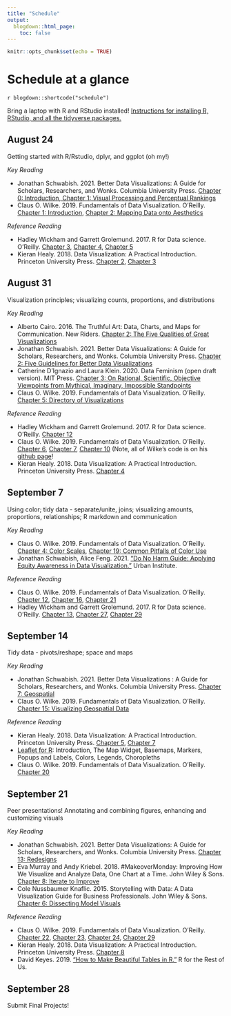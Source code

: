 ```yaml
---
title: "Schedule"
output:
  blogdown::html_page:
    toc: false
---
```


```r
knitr::opts_chunk$set(echo = TRUE)
```

# Schedule at a glance

`r blogdown::shortcode("schedule")`


Bring a laptop with R and RStudio installed! [Instructions for installing R, RStudio, and all the tidyverse packages.](../install/)

## August 24
Getting started with R/Rstudio, dplyr, and ggplot (oh my!)

*Key Reading*

* Jonathan Schwabish. 2021. Better Data Visualizations: A Guide for Scholars, Researchers, and Wonks. Columbia University Press. [Chapter 0: Introduction, Chapter 1: Visual Processing and Perceptual Rankings](https://ebookcentral-proquest-com.proxy01.its.virginia.edu/lib/uva/reader.action?docID=6181760)
* Claus O. Wilke. 2019. Fundamentals of Data Visualization. O’Reilly. [Chapter 1: Introduction](https://clauswilke.com/dataviz/introduction.html), [Chapter 2: Mapping Data onto Aesthetics](https://clauswilke.com/dataviz/aesthetic-mapping.html)

*Reference Reading*

* Hadley Wickham and Garrett Grolemund. 2017. R for Data science. O’Reilly. [Chapter 3](https://r4ds.had.co.nz/data-visualisation.html), [Chapter 4](https://r4ds.had.co.nz/workflow-basics.html), [Chapter 5](https://r4ds.had.co.nz/transform.html)
* Kieran Healy. 2018. Data Visualization: A Practical Introduction. Princeton University Press. [Chapter 2](https://socviz.co/gettingstarted.html#gettingstarted), [Chapter 3](https://socviz.co/makeplot.html#makeplot)


## August 31
Visualization principles; visualizing counts, proportions, and distributions

*Key Reading*

* Alberto Cairo. 2016. The Truthful Art: Data, Charts, and Maps for Communication. New Riders. [Chapter 2: The Five Qualities of Great Visualizations](https://search.lib.virginia.edu/sources/uva_library/items/u8545323)
* Jonathan Schwabish. 2021. Better Data Visualizations: A Guide for Scholars, Researchers, and Wonks. Columbia University Press. [Chapter 2: Five Guidelines for Better Data Visualizations](https://ebookcentral-proquest-com.proxy01.its.virginia.edu/lib/uva/reader.action?docID=6181760)
* Catherine D’Ignazio and Laura Klein. 2020. Data Feminism (open draft version). MIT Press. [Chapter 3: On Rational, Scientific, Objective Viewpoints from Mythical, Imaginary, Impossible Standpoints](https://data-feminism.mitpress.mit.edu/pub/5evfe9yd/release/5)
* Claus O. Wilke. 2019. Fundamentals of Data Visualization. O’Reilly. [Chapter 5: Directory of Visualizations](https://clauswilke.com/dataviz/directory-of-visualizations.html)

*Reference Reading*

* Hadley Wickham and Garrett Grolemund. 2017. R for Data science. O’Reilly. [Chapter 12](https://r4ds.had.co.nz/tidy-data.html)
* Claus O. Wilke. 2019. Fundamentals of Data Visualization. O’Reilly. [Chapter 6](https://clauswilke.com/dataviz/visualizing-amounts.html), [Chapter 7](https://clauswilke.com/dataviz/histograms-density-plots.html), [Chapter 10](https://clauswilke.com/dataviz/visualizing-proportions.html) (Note, all of Wilke’s code is on his [github page](https://github.com/clauswilke/dataviz)!
* Kieran Healy. 2018. Data Visualization: A Practical Introduction. Princeton University Press. [Chapter 4](https://socviz.co/groupfacettx.html#groupfacettx)


## September 7
Using color; tidy data - separate/unite, joins; visualizing amounts, proportions, relationships; R markdown and communication

*Key Reading*

* Claus O. Wilke. 2019. Fundamentals of Data Visualization. O’Reilly. [Chapter 4: Color Scales](https://clauswilke.com/dataviz/color-basics.html), [Chapter 19: Common Pitfalls of Color Use](https://clauswilke.com/dataviz/color-pitfalls.html)
* Jonathan Schwabish, Alice Feng. 2021. ["Do No Harm Guide: Applying Equity Awareness in Data Visualization."](https://www.urban.org/research/publication/do-no-harm-guide-applying-equity-awareness-data-visualization) Urban Institute. 

*Reference Reading*

* Claus O. Wilke. 2019. Fundamentals of Data Visualization. O’Reilly. [Chapter 12](https://clauswilke.com/dataviz/visualizing-associations.html), [Chapter 16](https://clauswilke.com/dataviz/visualizing-uncertainty.html), [Chapter 21](https://clauswilke.com/dataviz/multi-panel-figures.html)
* Hadley Wickham and Garrett Grolemund. 2017. R for Data science. O’Reilly. [Chapter 13](https://r4ds.had.co.nz/relational-data.html), [Chapter 27](https://r4ds.had.co.nz/r-markdown.html), [Chapter 29](https://r4ds.had.co.nz/r-markdown-formats.html)

## September 14
Tidy data - pivots/reshape; space and maps

*Key Reading*

* Jonathan Schwabish. 2021. Better Data Visualizations : A Guide for Scholars, Researchers, and Wonks. Columbia University Press. [Chapter 7: Geospatial](https://ebookcentral-proquest-com.proxy01.its.virginia.edu/lib/uva/reader.action?docID=6181760)
* Claus O. Wilke. 2019. Fundamentals of Data Visualization. O’Reilly. [Chapter 15: Visualizing Geospatial Data](https://clauswilke.com/dataviz/geospatial-data.html)

*Reference Reading*

* Kieran Healy. 2018. Data Visualization: A Practical Introduction. Princeton University Press. [Chapter 5](https://socviz.co/workgeoms.html#workgeoms), [Chapter 7](https://socviz.co/maps.html#maps)
* [Leaflet for R](https://rstudio.github.io/leaflet/): Introduction, The Map Widget, Basemaps, Markers, Popups and Labels, Colors, Legends, Choropleths
* Claus O. Wilke. 2019. Fundamentals of Data Visualization. O’Reilly. [Chapter 20](https://clauswilke.com/dataviz/redundant-coding.html)


## September 21
Peer presentations! Annotating and combining figures, enhancing and customizing visuals

*Key Reading*

* Jonathan Schwabish. 2021. Better Data Visualizations: A Guide for Scholars, Researchers, and Wonks. Columbia University Press. [Chapter 13: Redesigns](https://ebookcentral-proquest-com.proxy01.its.virginia.edu/lib/uva/reader.action?docID=6181760)
* Eva Murray and Andy Kriebel. 2018. #MakeoverMonday: Improving How We Visualize and Analyze Data, One Chart at a Time. John Wiley & Sons. [Chapter 8: Iterate to Improve](https://ebookcentral-proquest-com.proxy01.its.virginia.edu/lib/uva/reader.action?docID=5554190)
* Cole Nussbaumer Knaflic. 2015. Storytelling with Data: A Data Visualization Guide for Business Professionals. John Wiley & Sons. [Chapter 6: Dissecting Model Visuals](https://ebookcentral-proquest-com.proxy01.its.virginia.edu/lib/uva/reader.action?docID=4187267)

*Reference Reading*

* Claus O. Wilke. 2019. Fundamentals of Data Visualization. O’Reilly. [Chapter 22](https://clauswilke.com/dataviz/figure-titles-captions.html), [Chapter 23](https://clauswilke.com/dataviz/balance-data-context.html), [Chapter 24](https://clauswilke.com/dataviz/small-axis-labels.html), [Chapter 29](https://clauswilke.com/dataviz/telling-a-story.html)
* Kieran Healy. 2018. Data Visualization: A Practical Introduction. Princeton University Press. [Chapter 8](https://socviz.co/refineplots.html#refineplots)
* David Keyes. 2019. [“How to Make Beautiful Tables in R.”](https://rfortherestofus.com/2019/11/how-to-make-beautiful-tables-in-r/) R for the Rest of Us.


## September 28
Submit Final Projects!
